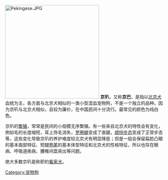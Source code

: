 {{multiple issues|
{{dead end|time=2014-09-28T06:47:29+00:00}}
{{unreferenced|time=2014-09-28T06:46:26+00:00}}
{{expand|time=2008-7-4}}
{{request translation|en}}
}}
[[File:Pekingese.JPG|300px]]
'''京叭'''，又称'''京巴'''，是指以[[北京犬|北京犬]]血统为主，各方面与北京犬相似的一类小型混血宠物狗，不是一个独立的品种。因为京叭与北京犬相似，且较为廉价，在中国民间十分流行。最常见的颜色为纯白色。

京叭的[[繁殖|繁殖]]，常常是民间的小规模无序繁殖。有一些来自北京犬的特性会有变化，例如毛的长度缩短，耳上饰毛消失，[[罗圈腿|罗圈腿]]变成了直腿，[[顺拐步态|顺拐步态]]变成了正常步态等，这些变化导致京叭的养护难度较北京犬有明显降低；但是一般会保留扁脸凸眼的基本面部特征、短腿[[卷尾|卷尾]]的基本体型特征和北京犬的性格特征，所以也存在眼病、呼吸道疾病、腰椎间盘突出等问题。

绝大多数京叭是称职的[[看家犬|看家犬]]。

[[Category:宠物狗|Category:宠物狗]]